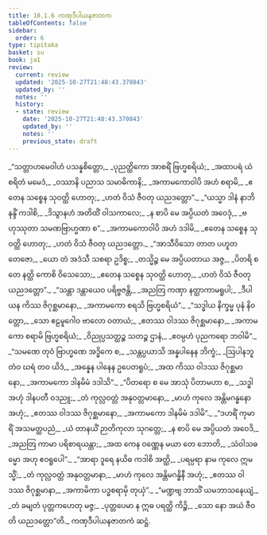 ```yaml
---
title: 10.1.6 ကဏှဒီပါယနဇာတက
tableOfContents: false
sidebar:
  order: 6
type: tipitaka
basket: su
book: ja1
review:
  current: review
  updated: '2025-10-27T21:48:43.370843'
  updated_by: ''
  notes: ''
  history:
  - state: review
    date: '2025-10-27T21:48:43.370843'
    updated_by: ''
    notes: ''
    previous_state: draft
---
```



<ReviewStatus review={frontmatter.review} showDetails={true} />

<HypothesisAnnotation frontmatter={frontmatter} />

<DynamicBreadcrumb />

<Division number="62" book="ja1" e="ch" v="22" p="208">

<Paragraph number="1975" type="verses" book="ja1">
_“သတ္တာဟမေဝါဟံ ပသန္နစိတ္တော,_  
_ပုညတ္ထိကော အာစရိံ ဗြဟ္မစရိယံ;_  
_အထာပရံ ယံ စရိတံ မမေဒံ,_  
_ဝဿာနိ ပညာသ သမာဓိကာနိ;_  
_အကာမကောဝါပိ အဟံ စရာမိ,_  
_ဧတေန သစ္စေန သုဝတ္ထိ ဟောတု;_  
_ဟတံ ဝိသံ ဇီဝတု ယညဒတ္တော”._  

</Paragraph>

</Division>
<Division number="63" book="ja1" e="ch" v="22" p="209">

<Paragraph number="1976" type="verses" book="ja1">
_“ယသ္မာ ဒါနံ နာဘိနန္ဒိံ ကဒါစိ,_  
_ဒိသွာနဟံ အတိထိံ ဝါသကာလေ;_  
_န စာပိ မေ အပ္ပိယတံ အဝေဒုံ,_  
_ဗဟုဿုတာ သမဏဗြာဟ္မဏာ စ”._  
_အကာမကောဝါပိ အဟံ ဒဒါမိ,_  
_ဧတေန သစ္စေန သုဝတ္ထိ ဟောတု;_  
_ဟတံ ဝိသံ ဇီဝတု ယညဒတ္တော._  

</Paragraph>

</Division>
<Division number="64" book="ja1" e="ch" v="22" p="209">

<Paragraph number="1977" type="verses" book="ja1">
_“အာသီဝိသော တာတ ပဟူတတေဇော,_  
_ယော တံ အဒံသီ သစရာ ဥဒိစ္စ;_  
_တသ္မိဉ္စ မေ အပ္ပိယတာယ အဇ္ဇ,_  
_ပိတရိ စ တေ နတ္ထိ ကောစိ ဝိသေသော;_  
_ဧတေန သစ္စေန သုဝတ္ထိ ဟောတု,_  
_ဟတံ ဝိသံ ဇီဝတု ယညဒတ္တော”._  

</Paragraph>

</Division>
<Division number="65" book="ja1" e="ch" v="22" p="209">

<Paragraph number="1978" type="verses" book="ja1">
_“သန္တာ ဒန္တာယေဝ ပရိဗ္ဗဇန္တိ,_  
_အညတြ ကဏှာ နတ္ထာကာမရူပါ;_  
_ဒီပါယန ကိဿ ဇိဂုစ္ဆမာနော,_  
_အကာမကော စရသိ ဗြဟ္မစရိယံ”._  

</Paragraph>

</Division>
<Division number="66" book="ja1" e="ch" v="22" p="209">

<Paragraph number="1979" type="verses" book="ja1">
_“သဒ္ဓါယ နိက္ခမ္မ ပုနံ နိဝတ္တော,_  
_သော ဧဠမူဂေါဝ ဗာလော ဝတာယံ;_  
_ဧတဿ ဝါဒဿ ဇိဂုစ္ဆမာနော,_  
_အကာမကော စရာမိ ဗြဟ္မစရိယံ;_  
_ဝိညုပ္ပသတ္ထဉ္စ သတဉ္စ ဌာနံ,_  
_ဧဝမ္ပဟံ ပုညကရော ဘဝါမိ”._  

</Paragraph>

</Division>
<Division number="67" book="ja1" e="ch" v="22" p="210">

<Paragraph number="1980" type="verses" book="ja1">
_“သမဏေ တုဝံ ဗြာဟ္မဏေ အဒ္ဓိကေ စ,_  
_သန္တပ္ပယာသိ အန္နပါနေန ဘိက္ခံ;_  
_ဩပါနဘူတံဝ ဃရံ တဝ ယိဒံ,_  
_အန္နေန ပါနေန ဥပေတရူပံ;_  
_အထ ကိဿ ဝါဒဿ ဇိဂုစ္ဆမာနော,_  
_အကာမကော ဒါနမိမံ ဒဒါသိ”._  

</Paragraph>

</Division>
<Division number="68" book="ja1" e="ch" v="22" p="210">

<Paragraph number="1981" type="verses" book="ja1">
_“ပိတရော စ မေ အာသုံ ပိတာမဟာ စ,_  
_သဒ္ဓါ အဟုံ ဒါနပတီ ဝဒညူ;_  
_တံ ကုလ္လဝတ္တံ အနုဝတ္တမာနော,_  
_မာဟံ ကုလေ အန္တိမဂန္ဓနော အဟုံ;_  
_ဧတဿ ဝါဒဿ ဇိဂုစ္ဆမာနော,_  
_အကာမကော ဒါနမိမံ ဒဒါမိ”._  

</Paragraph>

</Division>
<Division number="69" book="ja1" e="ch" v="22" p="210">

<Paragraph number="1982" type="verses" book="ja1">
_“ဒဟရိံ ကုမာရိံ အသမတ္ထပညံ,_  
_ယံ တာနယိံ ဉာတိကုလာ သုဂတ္တေ;_  
_န စာပိ မေ အပ္ပိယတံ အဝေဒိ,_  
_အညတြ ကာမာ ပရိစာရယန္တာ;_  
_အထ ကေန ဝဏ္ဏေန မယာ တေ ဘောတိ,_  
_သံဝါသဓမ္မော အဟု ဧဝရူပေါ”._  

</Paragraph>

</Division>
<Division number="70" book="ja1" e="ch" v="22" p="210">

<Paragraph number="1983" type="verses" book="ja1">
_“အာရာ ဒူရေ နယိဓ ကဒါစိ အတ္ထိ,_  
_ပရမ္ပရာ နာမ ကုလေ ဣမသ္မိံ;_  
_တံ ကုလ္လဝတ္တံ အနုဝတ္တမာနာ,_  
_မာဟံ ကုလေ အန္တိမဂန္ဓိနီ အဟုံ;_  
_ဧတဿ ဝါဒဿ ဇိဂုစ္ဆမာနာ,_  
_အကာမိကာ ပဒ္ဓစရာမှိ တုယှံ”._  

</Paragraph>

</Division>
<Division number="71" book="ja1" e="ch" v="22" p="211">

<Paragraph number="1984" type="verses" book="ja1">
_“မဏ္ဍဗျ ဘာသိံ ယမဘာသနေယျံ,_  
_တံ ခမျတံ ပုတ္တကဟေတု မဇ္ဇ;_  
_ပုတ္တပေမာ န ဣဓ ပရတ္ထိ ကိဉ္စိ,_  
_သော နော အယံ ဇီဝတိ ယညဒတ္တော”တိ._  


</Paragraph>
</Division>

<Paragraph number="1985" type="center" book="ja1">
ကဏှဒီပါယနဇာတကံ ဆဋ္ဌံ.
</Paragraph>